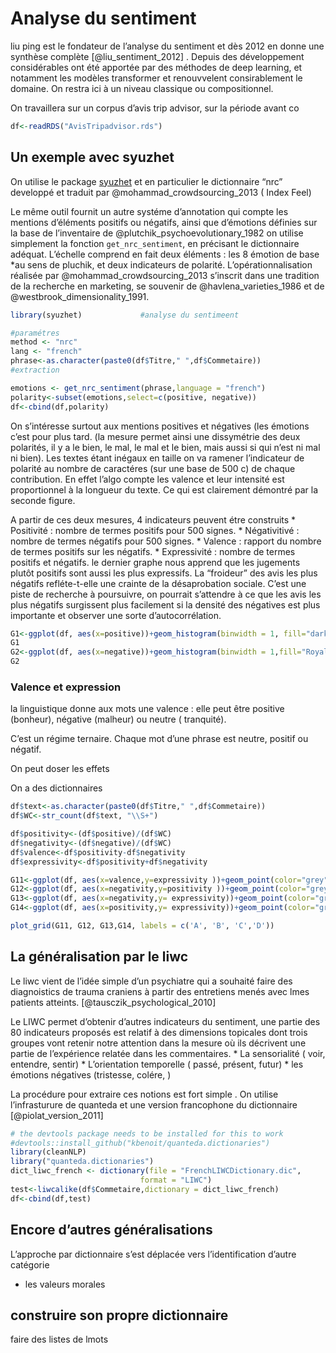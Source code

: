 # Analyse du sentiment

liu ping est le fondateur de l'analyse du sentiment et dès 2012 en donne une synthèse complète [@liu_sentiment_2012] . Depuis des développement considérables ont été apportée par des méthodes de deep learning, et notamment les modèles transformer et renouvvelent consirablement le domaine. On restra ici à un niveau classique ou compositionnel.

On travaillera sur un corpus d'avis trip advisor, sur la période avant co

```r
df<-readRDS("AvisTripadvisor.rds")
```

## Un exemple avec syuzhet

On utilise le package [syuzhet](https://www.rdocumentation.org/packages/syuzhet/versions/1.0.4) et en particulier le dictionnaire  "nrc" developpé et traduit par @mohammad_crowdsourcing_2013 ( Index Feel)

Le même outil fournit un autre systéme d'annotation qui compte les mentions d'éléments positifs ou négatifs, ainsi que d'émotions définies sur la base de l'inventaire de @plutchik_psychoevolutionary_1982 on utilise simplement la fonction `get_nrc_sentiment`, en précisant le dictionnaire adéquat. L'échelle comprend en fait deux éléments : les 8 émotion de base *au sens de pluchik, et deux indicateurs de polarité.
L'opérationnalisation réalisée par @mohammad_crowdsourcing_2013 s'inscrit dans une tradition de la recherche en marketing, se souvenir de @havlena_varieties_1986 et de @westbrook_dimensionality_1991.


```r
library(syuzhet)             #analyse du sentimeent

#paramétres
method <- "nrc"
lang <- "french"
phrase<-as.character(paste0(df$Titre," ",df$Commetaire))
#extraction

emotions <- get_nrc_sentiment(phrase,language = "french")
polarity<-subset(emotions,select=c(positive, negative))
df<-cbind(df,polarity)

```

On s'intéresse surtout aux mentions positives et négatives (les émotions c'est pour plus tard. (la mesure permet ainsi une dissymétrie des deux polarités, il y a le bien, le mal, le mal et le bien, mais aussi si qui n'est ni mal ni bien). 
Les textes étant inégaux en taille on va ramener l'indicateur de polarité au nombre de caractéres (sur une base de 500 c) de chaque contribution. En effet l'algo compte les valence et leur intensité est proportionnel à la longueur du texte. Ce qui est clairement démontré par la seconde figure. 

A partir de ces deux mesures,  4 indicateurs peuvent étre construits
 *  Positivité : nombre de termes positifs pour 500 signes.
 *  Négativitivé : nombre de termes négatifs pour 500 signes.
 *  Valence : rapport du nombre de termes positifs sur les négatifs.
 *  Expressivité : nombre de termes positifs et négatifs.
le dernier graphe nous apprend que les jugements plutôt positifs sont aussi les plus expressifs. La "froideur" des avis les plus négatifs refléte-t-elle une crainte de la désaprobation sociale. C'est une piste de recherche à poursuivre, on pourrait s'attendre à ce que les avis les plus négatifs surgissent plus facilement si la densité des négatives est plus importante et observer une sorte d'autocorrélation.

```r

G1<-ggplot(df, aes(x=positive))+geom_histogram(binwidth = 1, fill="darkred")+theme_minimal()
G1
G2<-ggplot(df, aes(x=negative))+geom_histogram(binwidth = 1,fill="Royalblue")+theme_minimal()
G2

```




### Valence et expression

la linguistique donne aux mots une valence : elle peut être positive (bonheur), négative (malheur) ou neutre ( tranquité).

C'est un régime ternaire. Chaque mot d'une phrase est neutre, positif ou négatif. 

On peut doser les effets

On a des dictionnaires

```r
df$text<-as.character(paste0(df$Titre," ",df$Commetaire))
df$WC<-str_count(df$text, "\\S+")

df$positivity<-(df$positive)/(df$WC)
df$negativity<-(df$negative)/(df$WC)
df$valence<-df$positivity-df$negativity
df$expressivity<-df$positivity+df$negativity

G11<-ggplot(df, aes(x=valence,y=expressivity ))+geom_point(color="grey")+geom_smooth(method = "gam", formula = y ~ s(x, bs = "cs"))+theme_minimal()
G12<-ggplot(df, aes(x=negativity,y=positivity ))+geom_point(color="grey")+geom_smooth(method = "gam", formula = y ~ s(x, bs = "cs"))+theme_minimal()
G13<-ggplot(df, aes(x=negativity,y= expressivity))+geom_point(color="grey")+geom_smooth(method = "gam", formula = y ~ s(x, bs = "cs"))+theme_minimal()
G14<-ggplot(df, aes(x=positivity,y= expressivity))+geom_point(color="grey")+geom_smooth(method = "gam", formula = y ~ s(x, bs = "cs"))+theme_minimal()

plot_grid(G11, G12, G13,G14, labels = c('A', 'B', 'C','D'))

```



## La généralisation par le liwc

Le liwc vient de l'idée simple d'un psychiatre qui a souhaité faire des diagnoistics de trauma craniens à partir des entretiens menés avec lmes patients atteints. [@tausczik_psychological_2010]

Le LIWC permet d'obtenir d'autres indicateurs du sentiment, une partie des 80 indicateurs proposés est relatif à des dimensions topicales dont trois groupes vont retenir notre attention dans la mesure où ils décrivent une partie de l'expérience relatée dans les commentaires. 
* La sensorialité ( voir, entendre, sentir)
* L'orientation temporelle ( passé, présent, futur)
* les émotions négatives (tristesse, colére, )

La procédure pour extraire ces notions est fort simple . On utilise l'infrasturure de quanteda et une version francophone du dictionnaire [@piolat_version_2011]

```r
# the devtools package needs to be installed for this to work
#devtools::install_github("kbenoit/quanteda.dictionaries")
library(cleanNLP)
library("quanteda.dictionaries")
dict_liwc_french <- dictionary(file = "FrenchLIWCDictionary.dic",
                             format = "LIWC")
test<-liwcalike(df$Commetaire,dictionary = dict_liwc_french)
df<-cbind(df,test)
```


## Encore d'autres généralisations

L'approche par dictionnaire s'est déplacée vers l'identification d'autre catégorie

 * les valeurs morales
 
 
## construire son propre dictionnaire


faire des listes de lmots




